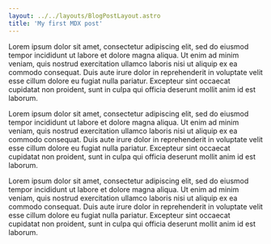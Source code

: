 ```yaml
---
layout: ../../layouts/BlogPostLayout.astro
title: 'My first MDX post'
---
```


Lorem ipsum dolor sit amet, consectetur adipiscing elit, sed do eiusmod tempor incididunt ut labore et dolore magna aliqua. Ut enim ad minim veniam, quis nostrud exercitation ullamco laboris nisi ut aliquip ex ea commodo consequat. Duis aute irure dolor in reprehenderit in voluptate velit esse cillum dolore eu fugiat nulla pariatur. Excepteur sint occaecat cupidatat non proident, sunt in culpa qui officia deserunt mollit anim id est laborum.

Lorem ipsum dolor sit amet, consectetur adipiscing elit, sed do eiusmod tempor incididunt ut labore et dolore magna aliqua. Ut enim ad minim veniam, quis nostrud exercitation ullamco laboris nisi ut aliquip ex ea commodo consequat. Duis aute irure dolor in reprehenderit in voluptate velit esse cillum dolore eu fugiat nulla pariatur. Excepteur sint occaecat cupidatat non proident, sunt in culpa qui officia deserunt mollit anim id est laborum.

Lorem ipsum dolor sit amet, consectetur adipiscing elit, sed do eiusmod tempor incididunt ut labore et dolore magna aliqua. Ut enim ad minim veniam, quis nostrud exercitation ullamco laboris nisi ut aliquip ex ea commodo consequat. Duis aute irure dolor in reprehenderit in voluptate velit esse cillum dolore eu fugiat nulla pariatur. Excepteur sint occaecat cupidatat non proident, sunt in culpa qui officia deserunt mollit anim id est laborum.
